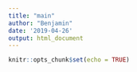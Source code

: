 ```yaml
---
title: "main"
author: "Benjamin"
date: '2019-04-26'
output: html_document
---
```


```r
knitr::opts_chunk$set(echo = TRUE)
```

```r



```




